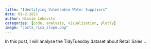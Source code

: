 ```yaml
---
title: "Identifying Vulnerable Water Suppliers"
date: 01-2-2023 
author: Nissim Lebovits
categories: [code, analysis, visualization, plotly]
image: "costa_rica_slope.png"
---
```

  
In this post, I will analyse the TidyTuesday dataset about Retail Sales ..
